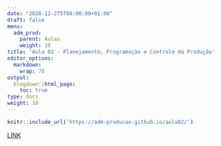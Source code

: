 ---
date: "2020-12-275T00:00:00+01:00"
draft: false
menu:
  adm_prod:
    parent: Aulas
    weight: 10
title: 'Aula 02 - Planejamento, Programação e Controle da Produção'
editor_options: 
  markdown: 
    wrap: 70
output: 
  blogdown::html_page:
    toc: true
type: docs
weight: 10
---

```{r echo=FALSE, message=FALSE, warning=FALSE}
knitr::include_url('https://adm-producao.github.io/aula02/')
```

[LINK](https://adm-producao.github.io/aula02/)
